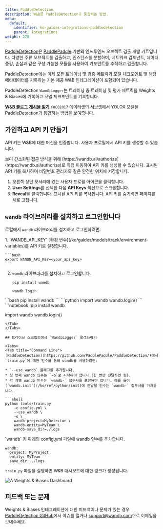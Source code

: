 ```yaml
---
title: PaddleDetection
description: W&B를 PaddleDetection과 통합하는 방법.
menu:
  default:
    identifier: ko-guides-integrations-paddledetection
    parent: integrations
weight: 270
---
```


<Card title="Try in Colab" href="https://colab.research.google.com/drive/1ywdzcZKPmynih1GuGyCWB4Brf5Jj7xRY?usp=sharing" icon="python"/>

[PaddleDetection](https://github.com/PaddlePaddle/PaddleDetection)은 [PaddlePaddle](https://github.com/PaddlePaddle/Paddle) 기반의 엔드투엔드 오브젝트 검출 개발 키트입니다. 다양한 주류 오브젝트를 검출하고, 인스턴스를 분할하며, 네트워크 컴포넌트, 데이터 증강, 손실과 같은 구성 가능한 모듈을 사용하여 키포인트를 추적하고 검출합니다.

PaddleDetection에는 이제 모든 트레이닝 및 검증 메트릭과 모델 체크포인트 및 해당 메타데이터를 기록하는 기본 제공 W&B 인테그레이션이 포함되어 있습니다.

PaddleDetection `WandbLogger`는 트레이닝 중 트레이닝 및 평가 메트릭을 Weights & Biases에 기록하고 모델 체크포인트를 기록합니다.

[**W&B 블로그 게시물 읽기**](https://wandb.ai/manan-goel/PaddleDetectionYOLOX/reports/Object-Detection-with-PaddleDetection-and-W-B--VmlldzoyMDU4MjY0) `COCO2017` 데이터셋의 서브셋에서 YOLOX 모델을 PaddleDetection과 통합하는 방법을 보여줍니다.

## 가입하고 API 키 만들기

API 키는 W&B에 대한 머신을 인증합니다. 사용자 프로필에서 API 키를 생성할 수 있습니다.

<Note>
보다 간소화된 접근 방식을 위해 [https://wandb.ai/authorize](https://wandb.ai/authorize)로 직접 이동하여 API 키를 생성할 수 있습니다. 표시된 API 키를 복사하여 비밀번호 관리자와 같은 안전한 위치에 저장합니다.
</Note>

1. 오른쪽 상단 모서리에 있는 사용자 프로필 아이콘을 클릭합니다.
2. **User Settings**를 선택한 다음 **API Keys** 섹션으로 스크롤합니다.
3. **Reveal**을 클릭합니다. 표시된 API 키를 복사합니다. API 키를 숨기려면 페이지를 새로 고칩니다.

## `wandb` 라이브러리를 설치하고 로그인합니다

로컬에서 `wandb` 라이브러리를 설치하고 로그인하려면:

<Tabs>
<Tab title="Command Line">
1. `WANDB_API_KEY` [환경 변수](/ko/guides/models/track/environment-variables)를 API 키로 설정합니다.

    ```bash
    export WANDB_API_KEY=<your_api_key>
    ```

2. `wandb` 라이브러리를 설치하고 로그인합니다.



    ```shell
    pip install wandb

    wandb login
    ```
</Tab>
<Tab title="Python">
```bash
pip install wandb
```
```python
import wandb
wandb.login()
```
</Tab>
<Tab title="Python notebook">
```notebook
!pip install wandb

import wandb
wandb.login()
```
</Tab>
</Tabs>

## 트레이닝 스크립트에서 `WandbLogger` 활성화하기

<Tabs>
<Tab title="Command Line">
[PaddleDetection](https://github.com/PaddlePaddle/PaddleDetection/)에서 `train.py`에 대한 인수를 통해 wandb를 사용하려면:

* `--use_wandb` 플래그를 추가합니다.
* 첫 번째 wandb 인수는 `-o`로 시작해야 합니다 (한 번만 전달하면 됨).
* 각 개별 wandb 인수는 `wandb-` 접두사를 포함해야 합니다. 예를 들어 [`wandb.init`](/ko/ref/python/init)에 전달될 인수는 `wandb-` 접두사를 가져옵니다.

```shell
python tools/train.py 
    -c config.yml \ 
    --use_wandb \
    -o \ 
    wandb-project=MyDetector \
    wandb-entity=MyTeam \
    wandb-save_dir=./logs
```
</Tab>
<Tab title="`config.yml`">
`wandb` 키 아래의 config.yml 파일에 wandb 인수를 추가합니다.

```
wandb:
  project: MyProject
  entity: MyTeam
  save_dir: ./logs
```

`train.py` 파일을 실행하면 W&B 대시보드에 대한 링크가 생성됩니다.

<Frame>
    <img src="/images/integrations/paddledetection_wb_dashboard.png" alt="A Weights & Biases Dashboard"  />
</Frame>
</Tab>
</Tabs>

## 피드백 또는 문제

Weights & Biases 인테그레이션에 대한 피드백이나 문제가 있는 경우 [PaddleDetection GitHub](https://github.com/PaddlePaddle/PaddleDetection)에서 이슈를 열거나 <a href="mailto:support@wandb.com">support@wandb.com</a>으로 이메일을 보내주세요.
